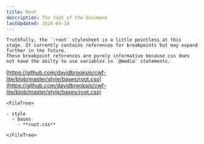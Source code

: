 ```yaml
---
title: Root
description: The root of the document
lastUpdated: 2024-04-18
---
```



<Tabs>
  <TabItem label="Overview" icon="puzzle">

    Truthfully, the `:root` stylesheet is a little pointless at this stage. It currently contains references for breakpoints but may expand further in the future.
    These breakpoint references are purely informative because css does not have the abilty to use variables in `@media` statements.

  </TabItem>
  <TabItem label="Files" icon="list-format">

  [https://github.com/davidbrooksio/cwf-lite/blob/master/style/bases/root.css](https://github.com/davidbrooksio/cwf-lite/blob/master/style/bases/root.css)
  
    <FileTree>

    - style
      - bases
        - **root.css**

    </FileTree>
  </TabItem>
  <TabItem label="Stylesheet" icon="open-book">
    <Code code={cssExample} lang="css" />
  </TabItem>
</Tabs>
